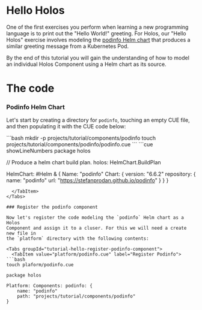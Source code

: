 
# Hello Holos

One of the first exercises you perform when learning a new programming language
is to print out the "Hello World!" greeting. For Holos, our "Hello Holos"
exercise involves modeling the [podinfo Helm chart][podinfo] that produces a
similar greeting message from a Kubernetes Pod.

By the end of this tutorial you will gain the understanding of how to model
an individual Holos Component using a Helm chart as its source.

# The code

### Podinfo Helm Chart

Let's start by creating a directory for `podinfo`, touching an empty CUE file,
and then populating it with the CUE code below:

<Tabs groupId="tutorial-hello-podinfo-helm-cue-code">
  <TabItem value="projects/tutorial/components/podinfo/podinfo.cue" label="Podinfo Helm Chart">
```bash
mkdir -p projects/tutorial/components/podinfo
touch projects/tutorial/components/podinfo/podinfo.cue
```
```cue showLineNumbers
package holos

// Produce a helm chart build plan.
holos: HelmChart.BuildPlan

HelmChart: #Helm & {
	Name: "podinfo"
	Chart: {
		version: "6.6.2"
		repository: {
			name: "podinfo"
			url:  "https://stefanprodan.github.io/podinfo"
		}
	}
}
```
  </TabItem>
</Tabs>

### Register the podinfo component

Now let's register the code modeling the `podinfo` Helm chart as a Holos
Component and assign it to a cluser. For this we will need a create new file in
the `platform` directory with the following contents:

<Tabs groupId="tutorial-hello-register-podinfo-component">
  <TabItem value="platform/podinfo.cue" label="Register Podinfo">
```bash
touch plaform/podinfo.cue
```
```cue showLineNumbers
package holos

Platform: Components: podinfo: {
	name: "podinfo"
	path: "projects/tutorial/components/podinfo"
}
```
  </TabItem>
</Tabs>


[podinfo]: https://github.com/stefanprodan/podinfo
